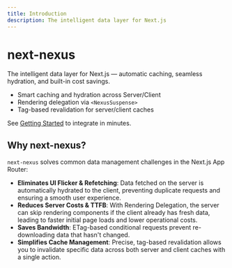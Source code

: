 ```yaml
---
title: Introduction
description: The intelligent data layer for Next.js
---
```


# next-nexus

The intelligent data layer for Next.js — automatic caching, seamless hydration, and built-in cost savings.

- Smart caching and hydration across Server/Client
- Rendering delegation via `<NexusSuspense>`
- Tag-based revalidation for server/client caches

See [Getting Started](/en/getting-started) to integrate in minutes.

## Why next-nexus?

`next-nexus` solves common data management challenges in the Next.js App Router:

- **Eliminates UI Flicker & Refetching**: Data fetched on the server is automatically hydrated to the client, preventing duplicate requests and ensuring a smooth user experience.
- **Reduces Server Costs & TTFB**: With Rendering Delegation, the server can skip rendering components if the client already has fresh data, leading to faster initial page loads and lower operational costs.
- **Saves Bandwidth**: ETag-based conditional requests prevent re-downloading data that hasn't changed.
- **Simplifies Cache Management**: Precise, tag-based revalidation allows you to invalidate specific data across both server and client caches with a single action.
